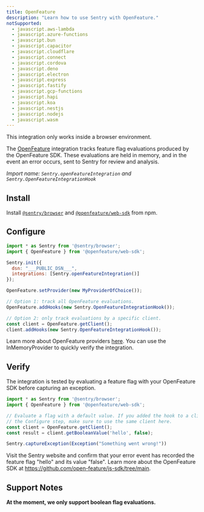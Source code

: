 ```yaml
---
title: OpenFeature
description: "Learn how to use Sentry with OpenFeature."
notSupported:
  - javascript.aws-lambda
  - javascript.azure-functions
  - javascript.bun
  - javascript.capacitor
  - javascript.cloudflare
  - javascript.connect
  - javascript.cordova
  - javascript.deno
  - javascript.electron
  - javascript.express
  - javascript.fastify
  - javascript.gcp-functions
  - javascript.hapi
  - javascript.koa
  - javascript.nestjs
  - javascript.nodejs
  - javascript.wasm
---
```


<PlatformContent includePath="feature-flags/prerelease-alert" />

<Alert level="info">

This integration only works inside a browser environment.

</Alert>

The [OpenFeature](https://openfeature.dev/) integration tracks feature flag evaluations produced by the OpenFeature SDK. These evaluations are held in memory, and in the event an error occurs, sent to Sentry for review and analysis.

_Import name: `Sentry.openFeatureIntegration` and `Sentry.OpenFeatureIntegrationHook`_

## Install

Install [`@sentry/browser`](https://www.npmjs.com/package/@sentry/browser) and [`@openfeature/web-sdk`](https://www.npmjs.com/package/@openfeature/web-sdk) from npm.

## Configure

```JavaScript
import * as Sentry from '@sentry/browser';
import { OpenFeature } from '@openfeature/web-sdk';

Sentry.init({
  dsn: "___PUBLIC_DSN___",
  integrations: [Sentry.openFeatureIntegration()]
});

OpenFeature.setProvider(new MyProviderOfChoice());

// Option 1: track all OpenFeature evaluations.
OpenFeature.addHooks(new Sentry.OpenFeatureIntegrationHook());

// Option 2: only track evaluations by a specific client.
const client = OpenFeature.getClient();
client.addHooks(new Sentry.OpenFeatureIntegrationHook());
```

Learn more about OpenFeature providers [here](https://openfeature.dev/docs/reference/concepts/provider). You can use the InMemoryProvider to quickly verify the integration.

## Verify

The integration is tested by evaluating a feature flag with your OpenFeature SDK before capturing an exception.

```JavaScript
import * as Sentry from '@sentry/browser';
import { OpenFeature } from '@openfeature/web-sdk';

// Evaluate a flag with a default value. If you added the hook to a client in
// the Configure step, make sure to use the same client here.
const client = OpenFeature.getClient();
const result = client.getBooleanValue('hello', false);

Sentry.captureException(Exception("Something went wrong!"))
```

Visit the Sentry website and confirm that your error event has recorded the feature flag "hello" and its value "false". Learn more about the OpenFeature SDK at https://github.com/open-feature/js-sdk/tree/main.

## Support Notes
**At the moment, we only support boolean flag evaluations.**

<PlatformContent includePath="feature-flags/next-steps" />
